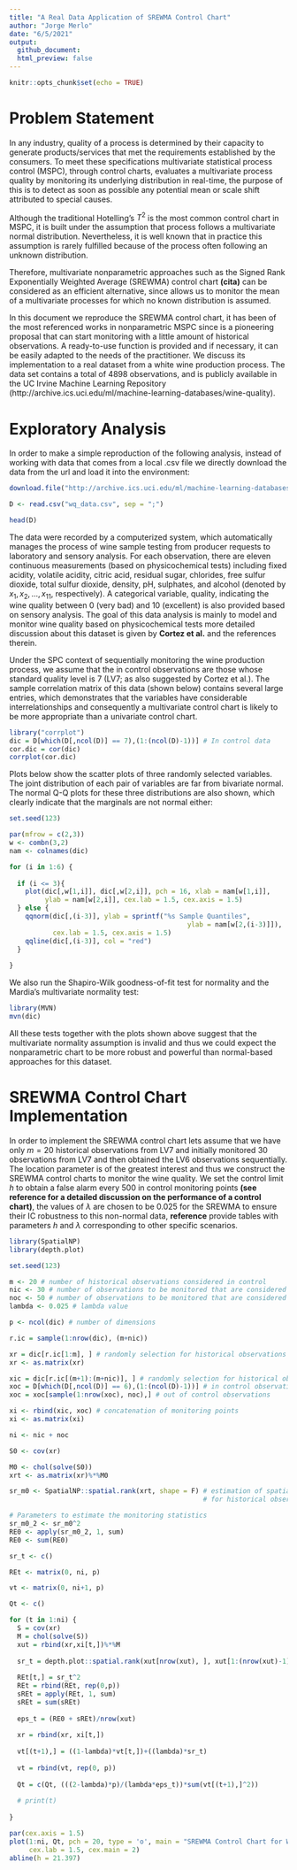```yaml
---
title: "A Real Data Application of SREWMA Control Chart"
author: "Jorge Merlo"
date: "6/5/2021"
output:
  github_document:
  html_preview: false 
---
```


```r
knitr::opts_chunk$set(echo = TRUE)
```

# Problem Statement

In any industry, quality of a process is determined by their capacity to generate products/services that met the requirements established by the consumers. To meet these specifications multivariate statistical process control (MSPC), through control charts, evaluates a multivariate process quality by monitoring its underlying distribution in real-time, the purpose of this is to detect as soon as possible any potential mean or scale shift attributed to special causes.

Although the traditional Hotelling's $T^2$ is the most common control chart in MSPC, it is built under the assumption that process follows a multivariate normal distribution. Nevertheless, it is well known that in practice this assumption is rarely fulfilled because of the process often following an unknown distribution. 

Therefore, multivariate nonparametric approaches such as the Signed Rank Exponentially Weighted Average (SREWMA) control chart **(cita)** can be considered as an efficient alternative, since allows us to monitor the mean of a multivariate processes for which no known distribution is assumed. 

In this document we reproduce the SREWMA control chart, it has been of the most referenced works in nonparametric MSPC since is a pioneering proposal that can start monitoring with a little amount of historical observations. A ready-to-use function is provided and if necessary, it can be easily adapted to the needs of the practitioner. We discuss its implementation to a real dataset from a white wine production process. The data set contains a total of 4898 observations, and is publicly available in the UC Irvine Machine Learning Repository (http://archive.ics.uci.edu/ml/machine-learning-databases/wine-quality).

# Exploratory Analysis

In order to make a simple reproduction of the following analysis, instead of working with data that comes from a local .csv file we directly download the data from the url and load it into the environment:

```r
download.file("http://archive.ics.uci.edu/ml/machine-learning-databases/wine-quality/winequality-white.csv", destfile = "wq_data.csv") # explanatory variables

D <- read.csv("wq_data.csv", sep = ";")

head(D)
```

The data were recorded by a computerized system, which automatically manages the process of wine sample testing from producer requests to laboratory and sensory analysis. For each observation, there are eleven continuous measurements (based on physicochemical tests) including fixed acidity, volatile acidity, citric acid, residual sugar, chlorides, free sulfur dioxide, total sulfur dioxide, density, pH, sulphates, and alcohol (denoted by $x_1, x_2, . . . , x_{11}$, respectively). A categorical variable, quality, indicating the wine quality between 0 (very bad) and 10 (excellent) is also provided based on sensory analysis. The goal of this data analysis is mainly to model and monitor wine quality based on physicochemical tests more detailed discussion about this dataset is given by **Cortez et al.** and the references therein.

Under the SPC context of sequentially monitoring the wine production process, we assume that the in control observations are those whose standard quality level is 7 (LV7; as also suggested by Cortez et al.). The sample correlation matrix of this data (shown below) contains several large entries, which demonstrates that the variables have considerable interrelationships and consequently a multivariate control chart is likely to be more appropriate than a univariate control chart.  

```r
library("corrplot")
dic = D[which(D[,ncol(D)] == 7),(1:(ncol(D)-1))] # In control data
cor.dic = cor(dic)
corrplot(cor.dic)
```

Plots below show the scatter plots of three randomly selected variables. The joint distribution of each pair of variables are far from bivariate normal. The normal Q-Q plots for these three distributions are also shown, which clearly indicate that the marginals are not normal either:

```r
set.seed(123)

par(mfrow = c(2,3))
w <- combn(3,2)
nam <- colnames(dic)

for (i in 1:6) {
  
  if (i <= 3){
    plot(dic[,w[1,i]], dic[,w[2,i]], pch = 16, xlab = nam[w[1,i]], 
         ylab = nam[w[2,i]], cex.lab = 1.5, cex.axis = 1.5)
  } else {
    qqnorm(dic[,(i-3)], ylab = sprintf("%s Sample Quantiles", 
                                             ylab = nam[w[2,(i-3)]]), 
           cex.lab = 1.5, cex.axis = 1.5)
    qqline(dic[,(i-3)], col = "red")
  }
  
}
```

We also run the Shapiro-Wilk goodness-of-fit test for normality and the Mardia’s multivariate normality test:

```r
library(MVN)
mvn(dic)
```

All these tests together with the plots shown above suggest that the multivariate normality assumption is invalid and thus we could expect the nonparametric chart to be more robust and powerful than normal-based approaches for this dataset.

# SREWMA Control Chart Implementation

In order to implement the SREWMA control chart lets assume that we have only $m  = 20$ historical observations from LV7 and initially monitored 30 observations from LV7 and then obtained the LV6 observations sequentially. The location parameter is of the greatest interest and thus we construct the SREWMA control charts to monitor the wine quality. We set the control limit $h$ to obtain a false alarm every 500 in control monitoring points **(see reference for a detailed discussion on the performance of a control chart)**, the values of $\lambda$ are chosen to be 0.025 for the SREWMA to ensure their IC robustness to this non-normal data, **reference** provide tables with parameters $h$ and $\lambda$ corresponding to other specific scenarios.

```r
library(SpatialNP)
library(depth.plot)

set.seed(123)

m <- 20 # number of historical observations considered in control
nic <- 30 # number of observations to be monitored that are considered in control
noc <- 50 # number of observations to be monitored that are considered out of control
lambda <- 0.025 # lambda value

p <- ncol(dic) # number of dimensions

r.ic = sample(1:nrow(dic), (m+nic))

xr = dic[r.ic[1:m], ] # randomly selection for historical observations
xr <- as.matrix(xr)

xic = dic[r.ic[(m+1):(m+nic)], ] # randomly selection for historical observations
xoc = D[which(D[,ncol(D)] == 6),(1:(ncol(D)-1))] # in control observations
xoc = xoc[sample(1:nrow(xoc), noc),] # out of control observations

xi <- rbind(xic, xoc) # concatenation of monitoring points
xi <- as.matrix(xi)

ni <- nic + noc

S0 <- cov(xr)

M0 <- chol(solve(S0))
xrt <- as.matrix(xr)%*%M0

sr_m0 <- SpatialNP::spatial.rank(xrt, shape = F) # estimation of spatial ranks 
                                                 # for historical observations

# Parameters to estimate the monitoring statistics
sr_m0_2 <- sr_m0^2
RE0 <- apply(sr_m0_2, 1, sum)
RE0 <- sum(RE0)

sr_t <- c()

REt <- matrix(0, ni, p)

vt <- matrix(0, ni+1, p)

Qt <- c()

for (t in 1:ni) {
  S = cov(xr)
  M = chol(solve(S))
  xut = rbind(xr,xi[t,])%*%M
  
  sr_t = depth.plot::spatial.rank(xut[nrow(xut), ], xut[1:(nrow(xut)-1),])
    
  REt[t,] = sr_t^2
  REt = rbind(REt, rep(0,p))
  sREt = apply(REt, 1, sum)
  sREt = sum(sREt)
    
  eps_t = (RE0 + sREt)/nrow(xut)
  
  xr = rbind(xr, xi[t,])
    
  vt[(t+1),] = ((1-lambda)*vt[t,])+((lambda)*sr_t)
    
  vt = rbind(vt, rep(0, p))
    
  Qt = c(Qt, (((2-lambda)*p)/(lambda*eps_t))*sum(vt[(t+1),]^2))
  
  # print(t)
  
}

par(cex.axis = 1.5)
plot(1:ni, Qt, pch = 20, type = 'o', main = "SREWMA Control Chart for WQD Data", xlab = "Time",
     cex.lab = 1.5, cex.main = 2)
abline(h = 21.397)
```

